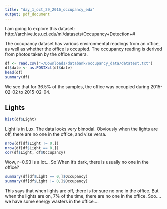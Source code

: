 ```yaml
---
title: "day_1_oct_29_2016_occupancy_eda"
output: pdf_document
---
```


I am going to explore this dataset: http://archive.ics.uci.edu/ml/datasets/Occupancy+Detection+#

The occupancy dataset has various environmental readings from an office, as well as whether the office is occupied. The occupancy reading is derived from photos taken by the office camera.

```r
df <- read.csv("~/Downloads/databank/occupancy_data/datatest.txt")
df$date <- as.POSIXct(df$date)
head(df)
summary(df)
```

We see that for 36.5% of the samples, the office was occupied during 2015-02-02 to 2015-02-04.

## Lights

```r
hist(df$Light)
```

Light is in Lux. The data looks very bimodal. Obviously when the lights are off, there are no one in the office, and vise versa. 

```r
nrow(df[df$Light != 0,])
nrow(df[df$Light == 0,])
cor(df$Light, df$Occupancy)
```

Wow, r=0.93 is a lot... So When it's dark, there is usually no one in the office?

```r
summary(df[df$Light == 0,]$Occupancy)
summary(df[df$Light != 0,]$Occupancy)
```

This says that when lights are off, there is for sure no one in the office. But when the lights are on, 7% of the time, there are no one in the office. Soo.... we have some energy wasters in the office....
